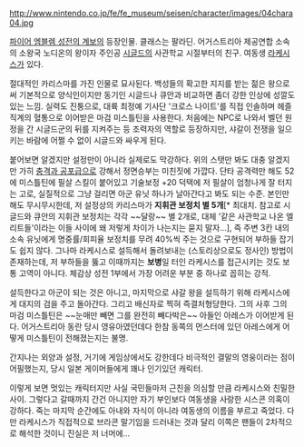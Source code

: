 http://www.nintendo.co.jp/fe/fe_museum/seisen/character/images/04chara04.jpg

[[파이어 엠블렘 성전의 계보]]의 등장인물. 클래스는 팔라딘.
어거스트리아 제공연합 소속의 소왕국 노디온의 왕이자 주인공 [[시글드]]의 사관학교 시절부터의 친구. 여동생 [[라케시스]]가 있다.

절대적인 카리스마를 가진 인물로 묘사된다. 백성들의 확고한 지지를 받는 젊은 왕으로써 기본적으로 양식인이지만 동기인 시글드나 큐안과 비교하면 좀더 강한 인상에 성깔도 있는 느낌. 실력도 진퉁으로, 대륙 최정예 기사단 '크로스 나이트'를 직접 인솔하며 헤즐 직계의 혈통으로 이어받은 마검 미스틀틴을 사용한다. 처음에는 NPC로 나와서 벨던 원정을 간 시글드군의 뒤를 지켜주는 등 조력자의 역할로 등장하지만, 샤갈이 전쟁을 일으키는 바람에 어쩔 수 없이 시글드와 싸우게 된다. 

붙어보면 알겠지만 설정만이 아니라 실제로도 막강하다. 위의 스탯만 봐도 대충 알겠지만 가히 [[충격과 공포]]급으로 강해서 정면승부는 미친짓에 가깝다. 단타 공격력만 해도 52에 미스틀틴에 필살 스킬이 붙어있고 기술보정 +20 덕택에 저 필살이 엄청나게 잘 터지는 고로, 실질적으로 그냥 걸리면 아군 유닛 하나가 날아간다고 봐도 되는 수준. 본인만 해도 무시무시한데, 저 설정상의 카리스마가 '''지휘관 보정치 별 5개'''[* 최대치. 참고로 시글드와 큐안의 지휘관 보정치는 각각 ~~달랑~~ 별 2개로, 대체 '같은 사관학교 나온 엘리트들'이라는 이들 사이에 왜 저렇게 차이가 나는지는 묻지 말자...], 즉 주변 3칸 내의 소속 유닛에게 명중률/회피율 보정치를 무려 40%씩 주는 것으로 구현되어 부하들 잡기도 쉽지 않다. 그나마 라케시스로 설득해서 돌려보내는 (스토리상으로도 정사인) 방법이 존재하는데, 저 부하들을 뚫고 이때까지는 '''보병'''일 터인 라케시스를 접근시키는 것도 보통 고역이 아니다. 체감상 성전 1부에서 가장 어려운 부분 중 하나로 꼽히는 강적. 

설득한다고 아군이 되는 것은 아니고, 마지막으로 샤갈 왕을 설득하기 위해 라케시스에게 대지의 검을 주고 돌아간다. 그리고 배신자로 찍혀 즉결처형당한다. 그의 사후 그의 마검 미스틀틴은 ~~눈매만 빼면 그를 완전히 빼다박은~~ 아들인 아레스가 이어받게 된다. 어거스트리아 동란 당시 영유아였던데다 한참 동쪽의 먼스터에 있던 아레스에게 어떻게 미스틀틴이 전해졌는지는 불명. 

간지나는 외양과 설정, 거기에 게임상에서도 강한데다 비극적인 결말의 영웅이라는 점이 어필했는지, 당시 일본 게이머들에게 꽤나 인기있던 캐릭터. 

이렇게 보면 멋있는 캐릭터지만 사실 국민들마저 근친을 의심할 만큼 라케시스와 친밀한 사이. 그렇다고 갈때까지 간건 아니지만 자기 부인보다 여동생을 사랑한 시스콘 의혹이 강하다. 죽는 마지막 순간에도 아내와 자식이 아니라 여동생의 이름을 부르고 죽었다. 다만 라케시스가 직접적으로 브라콘 말기임을 드러내는 것과 달리 이쪽은 팬들이 2차적으로 해석한 것이니 진실은 저 너머에...
